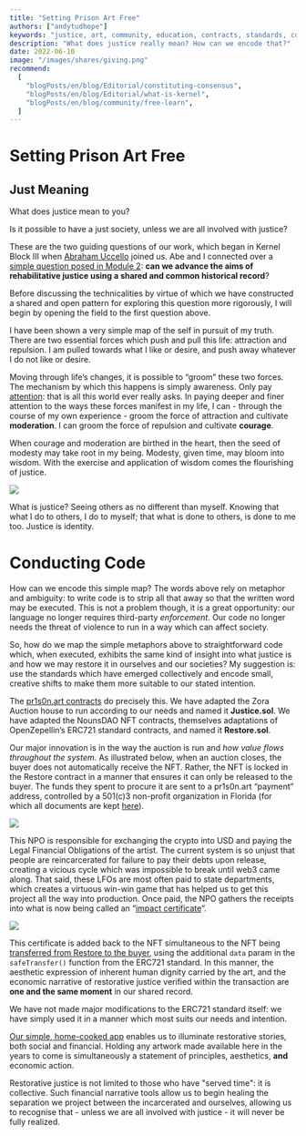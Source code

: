 ```yaml
---
title: "Setting Prison Art Free"
authors: ["andytudhope"]
keywords: "justice, art, community, education, contracts, standards, code"
description: "What does justice really mean? How can we encode that?"
date: 2022-06-10
image: "/images/shares/giving.png"
recommend:
  [
    "blogPosts/en/blog/Editorial/constituting-consensus",
    "blogPosts/en/blog/Editorial/what-is-kernel",
    "blogPosts/en/blog/community/free-learn",
  ]
---
```


# Setting Prison Art Free

## Just Meaning

<Process>

What does justice mean to you?

Is it possible to have a just society, unless we are all involved with justice?

</Process>

These are the two guiding questions of our work, which began in Kernel Block III when [Abraham Uccello](https://www.pr1s0n.art/abe.html) joined us. Abe and I connected over a [simple question posed in Module 2](/learn/module-2/shelling-out/#resolution): **can we advance the aims of rehabilitative justice using a shared and common historical record**?

Before discussing the technicalities by virtue of which we have constructed a shared and open pattern for exploring this question more rigorously, I will begin by opening the field to the first question above.

I have been shown a very simple map of the self in pursuit of my truth. There are two essential forces which push and pull this life: attraction and repulsion. I am pulled towards what I like or desire, and push away whatever I do not like or desire.

Moving through life’s changes, it is possible to “groom” these two forces. The mechanism by which this happens is simply awareness. Only pay [attention](https://anthonywilsonpoetry.com/2019/01/24/the-notion-of-attention-in-memory-of-mary-oliver/): that is all this world ever really asks. In paying deeper and finer attention to the ways these forces manifest in my life, I can - through the course of my own experience - groom the force of attraction and cultivate **moderation**. I can groom the force of repulsion and cultivate **courage**. 

When courage and moderation are birthed in the heart, then the seed of modesty may take root in my being. Modesty, given time, may bloom into wisdom. With the exercise and application of wisdom comes the flourishing of justice.

<Aligner center>

<Image src="/images/blog_headers/self_map.png"/>

</Aligner>

What is justice? Seeing others as no different than myself. Knowing that what I do to others, I do to myself; that what is done to others, is done to me too. Justice is identity. 

# Conducting Code

How can we encode this simple map? The words above rely on metaphor and ambiguity: to write code is to strip all that away so that the written word may be executed. This is not a problem though, it is a great opportunity: our language no longer requires third-party _enforcement_. Our code no longer needs the threat of violence to run in a way which can affect society.

So, how do we map the simple metaphors above to straightforward code which, when executed, exhibits the same kind of insight into what justice is and how we may restore it in ourselves and our societies? My suggestion is: use the standards which have emerged collectively and encode small, creative shifts to make them more suitable to our stated intention.

The [pr1s0n.art contracts](https://github.com/PrisonArt/restore/tree/main/packages/hardhat-ts/contracts) do precisely this. We have adapted the Zora Auction house to run according to our needs and named it **Justice.sol**. We have adapted the NounsDAO NFT contracts, themselves adaptations of OpenZepellin’s ERC721 standard contracts, and named it **Restore.sol**.

Our major innovation is in the way the auction is run and _how value flows throughout the system_. As illustrated below, when an auction closes, the buyer does not automatically receive the NFT. Rather, the NFT is locked in the Restore contract in a manner that ensures it can only be released to the buyer. The funds they spent to procure it are sent to a pr1s0n.art “payment” address, controlled by a 501(c)3 non-profit organization in Florida (for which all documents are kept [here](https://github.com/PrisonArt/transparency)).

<Aligner center>

<Image src="/images/blog_headers/pa_flow_of_funds.png"/>

</Aligner>

This NPO is responsible for exchanging the crypto into USD and paying the Legal Financial Obligations of the artist. The current system is so unjust that people are reincarcerated for failure to pay their debts upon release, creating a vicious cycle which was impossible to break until web3 came along. That said, these LFOs are most often paid to state departments, which creates a virtuous win-win game that has helped us to get this project all the way into production. Once paid, the NPO gathers the receipts into what is now being called an “[impact certificate](https://arweave.net/vMMzKyvqhN9khzLWZX1A0yEpMpy3qKPtOMgnIH-_1mQ)”.

<Aligner center>

<Image src="/images/blog_headers/impact_cert.png"/>

</Aligner>

This certificate is added back to the NFT simultaneous to the NFT being [transferred from Restore to the buyer](https://github.com/PrisonArt/restore/blob/main/packages/hardhat-ts/contracts/Restore.sol#L75), using the additional `data` param in the `safeTransfer()` function from the ERC721 standard. In this manner, the aesthetic expression of inherent human dignity carried by the art, and the economic narrative of restorative justice verified within the transaction are **one and the same moment** in our shared record.

We have not made major modifications to the ERC721 standard itself: we have simply used it in a manner which most suits our needs and intention. 

[Our simple, home-cooked app](https://restore.pr1s0n.art/#/nfts) enables us to illuminate restorative stories, both social and financial. Holding any artwork made available here in the years to come is simultaneously a statement of principles, aesthetics, **and** economic action. 

Restorative justice is not limited to those who have "served time": it is collective. Such financial narrative tools allow us to begin healing the separation we project between the incarcerated and ourselves, allowing us to recognise that - unless we are all involved with justice - it will never be fully realized.